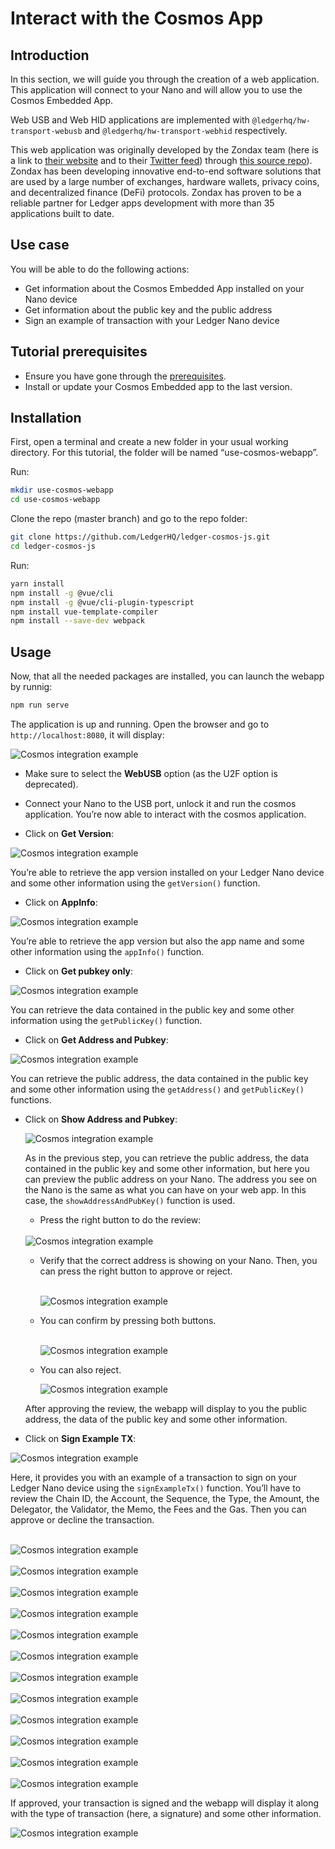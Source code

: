 
# Interact with the Cosmos App

## Introduction

In this section, we will guide you through the creation of a web application. This application will connect to your Nano and will allow you to use the Cosmos Embedded App.

Web USB and Web HID applications are implemented with `@ledgerhq/hw-transport-webusb` and `@ledgerhq/hw-transport-webhid` respectively.

This web application was originally developed by the Zondax team (here is a link to [their website](https://zondax.ch/) and to their [Twitter feed](https://twitter.com/_zondax_)) through [this source repo](https://github.com/cosmos/ledger-cosmos-js.git)). Zondax has been developing innovative end-to-end software solutions that are used by a large number of exchanges, hardware wallets, privacy coins, and decentralized finance (DeFi) protocols. Zondax has proven to be a reliable partner for Ledger apps development with more than 35 applications built to date.

## Use case

You will be able to do the following actions:

- Get information about the Cosmos Embedded App installed on your Nano device
- Get information about the public key and the public address
- Sign an example of transaction with your Ledger Nano device

## Tutorial prerequisites

- Ensure you have gone through the [prerequisites](../info#prerequisites).
- Install or update your Cosmos Embedded app to the last version.

## Installation

First, open a terminal and create a new folder in your usual working directory. For this tutorial, the folder will be named “use-cosmos-webapp”.

Run:

```bash copy
mkdir use-cosmos-webapp
cd use-cosmos-webapp
```

Clone the repo (master branch) and go to the repo folder:

```bash copy
git clone https://github.com/LedgerHQ/ledger-cosmos-js.git
cd ledger-cosmos-js
```

Run:

```bash copy
yarn install
npm install -g @vue/cli
npm install -g @vue/cli-plugin-typescript
npm install vue-template-compiler
npm install --save-dev webpack
```

## Usage

Now, that all the needed packages are installed, you can launch the webapp by runnig:

```bash copy
npm run serve
```

The application is up and running. Open the browser and go to `http://localhost:8080`, it will display:

![Cosmos integration example](/device-interaction/cosmos-01.png)

- Make sure to select the **WebUSB** option (as the U2F option is deprecated).

- Connect your Nano to the USB port, unlock it and run the cosmos application. You’re now able to interact with the cosmos application.

- Click on **Get Version**:

<img
  alt="Cosmos integration example"
  src="/device-interaction/cosmos-02.png"
/>


You’re able to retrieve the app version installed on your Ledger Nano device and some other information using the `getVersion()` function.

- Click on **AppInfo**:

<img
  alt="Cosmos integration example"
  src="/device-interaction/cosmos-03.png"
/>

You’re able to retrieve the app version but also the app name and some other information using the `appInfo()` function.

- Click on **Get pubkey only**:

<img
  alt="Cosmos integration example"
  src="/device-interaction/cosmos-04.png"
/>

You can retrieve the data contained in the public key and some other information using the `getPublicKey()` function.

- Click on **Get Address and Pubkey**:

<img
  alt="Cosmos integration example"
  src="/device-interaction/cosmos-05.png"
/>

You can retrieve the public address, the data contained in the public key and some other information using the `getAddress()` and `getPublicKey()` functions.

- Click on **Show Address and Pubkey**:

  <img
    alt="Cosmos integration example"
    src="/device-interaction/cosmos-06.png"
  />

  As in the previous step, you can retrieve the public address, the data contained in the public key and some other information, but here you can preview the public address on your Nano. The address you see on the Nano is the same as what you can have on your web app. In this case, the `showAddressAndPubKey()` function is used.

  - Press the right button to do the review:

  <br />
  <div className="center">
    <img
      src="/device-interaction/please-review-cosmos.png"
      alt="Cosmos integration example"
    />
  </div>

  - Verify that the correct address is showing on your Nano. Then, you can press the right button to approve or reject.

    <br />
    <div className="center">
      <img
        src="/device-interaction/address-cosmos.png"
        alt="Cosmos integration example"
      />
    </div>

  - You can confirm by pressing both buttons.

    <br />
    <div className="center">
      <img
        src="/device-interaction/approve-cosmos.png"
        alt="Cosmos integration example"
      />
    </div>

  - You can also reject.
    <br />
    <div className="center">
      <img
        src="/device-interaction/reject-cosmos.png"
        alt="Cosmos integration example"
      />
    </div>

  After approving the review, the webapp will display to you the public address, the data of the public key and some other information.

- Click on **Sign Example TX**:

![Cosmos integration example](/device-interaction/cosmos-07.png)

Here, it provides you with an example of a transaction to sign on your Ledger Nano device using the `signExampleTx()` function. You’ll have to review the Chain ID, the Account, the Sequence, the Type, the Amount, the Delegator, the Validator, the Memo, the Fees and the Gas. Then you can approve or decline the transaction.

<br />
<div className="center">
  <img
    src="/device-interaction/please-review-cosmos.png"
    alt="Cosmos integration example"
  />
</div>

<br />
<div className="center">
  <img
    src="/device-interaction/chain-id-cosmos.png"
    alt="Cosmos integration example"
  />
</div>

<br />
<div className="center">
  <img
    src="/device-interaction/account-cosmos.png"
    alt="Cosmos integration example"
  />
</div>

<br />
<div className="center">
  <img
    src="/device-interaction/sequence-cosmos.png"
    alt="Cosmos integration example"
  />
</div>

<br />
<div className="center">
  <img
    src="/device-interaction/type-cosmos.png"
    alt="Cosmos integration example"
  />
</div>

<br />
<div className="center">
  <img
    src="/device-interaction/amount-cosmos.png"
    alt="Cosmos integration example"
  />
</div>

<br />
<div className="center">
  <img
    src="/device-interaction/delegator-cosmos.png"
    alt="Cosmos integration example"
  />
</div>

<br />
<div className="center">
  <img
    src="/device-interaction/validator-cosmos.png"
    alt="Cosmos integration example"
  />
</div>

<br />
<div className="center">
  <img
    src="/device-interaction/memo-cosmos.png"
    alt="Cosmos integration example"
  />
</div>

<br />
<div className="center">
  <img
    src="/device-interaction/fee-cosmos.png"
    alt="Cosmos integration example"
  />
</div>

<br />
<div className="center">
  <img
    src="/device-interaction/gas-cosmos.png"
    alt="Cosmos integration example"
  />
</div>

<br />
<div className="center">
  <img
    src="/device-interaction/approve-cosmos.png"
    alt="Cosmos integration example"
  />
</div>

If approved, your transaction is signed and the webapp will display it along with the type of transaction (here, a signature) and some other information.

![Cosmos integration example](/device-interaction/cosmos-08.png)
